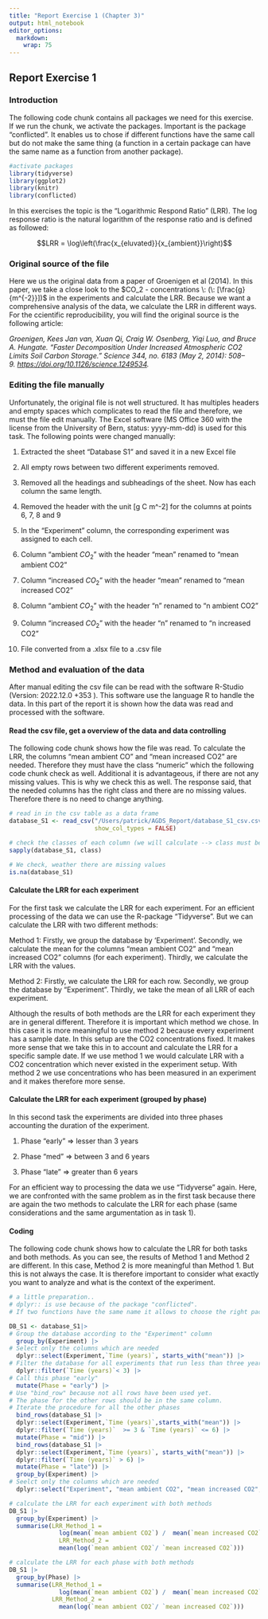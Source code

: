 ```yaml
---
title: "Report Exercise 1 (Chapter 3)"
output: html_notebook
editor_options: 
  markdown: 
    wrap: 75
---
```


## Report Exercise 1

### Introduction

The following code chunk contains all packages we need for this exercise.
If we run the chunk, we activate the packages. Important is the package
"conflicted". It enables us to chose if different functions have the same
call but do not make the same thing (a function in a certain package can
have the same name as a function from another package).

```r
#activate packages
library(tidyverse)
library(ggplot2)
library(knitr)
library(conflicted)
```

In this exercises the topic is the "Logarithmic Respond Ratio" (LRR). The
log response ratio is the natural logarithm of the response ratio and is
defined as followed:

$$LRR = \log\left(\frac{x_{eluvated}}{x_{ambient}}\right)$$

### Original source of the file

Here we us the original data from a paper of Groenigen et al (2014). In
this paper, we take a close look to the
$CO_2 - concentrations \: (\: [\frac{g}{m^{-2}}])$ in the experiments and
calculate the LRR. Because we want a comprehensive analysis of the data, we
calculate the LRR in different ways. For the ccientific reproducibility,
you will find the original source is the following article:

*Groenigen, Kees Jan van, Xuan Qi, Craig W. Osenberg, Yiqi Luo, and Bruce
A. Hungate. "Faster Decomposition Under Increased Atmospheric CO2 Limits
Soil Carbon Storage." Science 344, no. 6183 (May 2, 2014):
508--9. <https://doi.org/10.1126/science.1249534>.*

### Editing the file manually

Unfortunately, the original file is not well structured. It has multiples
headers and empty spaces which complicates to read the file and therefore,
we must the file edit manually. The Excel software (MS Office 360 with the
license from the University of Bern, status: yyyy-mm-dd) is used for this
task. The following points were changed manually:

1.  Extracted the sheet "Database S1" and saved it in a new Excel file

2.  All empty rows between two different experiments removed.

3.  Removed all the headings and subheadings of the sheet. Now has each
    column the same length.

4.  Removed the header with the unit [g C m\^-2] for the columns at points
    6, 7, 8 and 9

5.  In the "Experiment" column, the corresponding experiment was assigned
    to each cell.

6.  Column "ambient $CO_2$" with the header "mean" renamed to "mean ambient
    CO2"

7.  Column "increased $CO_2$" with the header "mean" renamed to "mean
    increased CO2"

8.  Column "ambient $CO_2$" with the header "n" renamed to "n ambient CO2"

9.  Column "increased $CO_2$" with the header "n" renamed to "n increased
    CO2"

10. File converted from a .xlsx file to a .csv file

### Method and evaluation of the data

After manual editing the csv file can be read with the software R-Studio
(Version: 2022.12.0 +353 ). This software use the language R to handle the
data. In this part of the report it is shown how the data was read and
processed with the software.

#### Read the csv file, get a overview of the data and data controlling

The following code chunk shows how the file was read. To calculate the LRR,
the columns "mean ambient CO" and "mean increased CO2" are needed.
Therefore they must have the class "numeric" which the following code chunk
check as well. Additional it is advantageous, if there are not any missing
values. This is why we check this as well. The response said, that the
needed columns has the right class and there are no missing values.
Therefore there is no need to change anything.

```r
# read in in the csv table as a data frame
database_S1 <- read_csv("/Users/patrick/AGDS_Report/database_S1_csv.csv",
                        show_col_types = FALSE)

# check the classes of each column (we will calculate --> class must be numeric)
sapply(database_S1, class)

# We check, weather there are missing values
is.na(database_S1)
```

#### Calculate the LRR for each experiment

For the first task we calculate the LRR for each experiment. For an
efficient processing of the data we can use the R-package "Tidyverse". But
we can calculate the LRR with two different methods:

Method 1: Firstly, we group the database by 'Experiment'. Secondly, we
calculate the mean for the columns "mean ambient CO2" and "mean increased
CO2" columns (for each experiment). Thirdly, we calculate the LRR with the
values.

Method 2: Firstly, we calculate the LRR for each row. Secondly, we group
the database by "Experiment". Thirdly, we take the mean of all LRR of each
experiment.

Although the results of both methods are the LRR for each experiment they
are in general different. Therefore it is important which method we chose.
In this case it is more meaningful to use method 2 because every experiment
has a sample date. In this setup are the CO2 concentrations fixed. It makes
more sense that we take this in to account and calculate the LRR for a
specific sample date. If we use method 1 we would calculate LRR with a CO2
concentration which never existed in the experiment setup. With method 2 we
use concentrations who has been measured in an experiment and it makes
therefore more sense.

#### Calculate the LRR for each experiment (grouped by phase)

In this second task the experiments are divided into three phases
accounting the duration of the experiment.

1)  Phase "early" $\Longrightarrow$ lesser than 3 years

2)  Phase "med" $\Longrightarrow$ between 3 and 6 years

3)  Phase "late" $\Longrightarrow$ greater than 6 years

For an efficient way to processing the data we use "Tidyverse" again. Here,
we are confronted with the same problem as in the first task because there
are again the two methods to calculate the LRR for each phase (same
considerations and the same argumentation as in task 1).

#### Coding

The following code chunk shows how to calculate the LRR for both tasks and
both methods. As you can see, the results of Method 1 and Method 2 are
different. In this case, Method 2 is more meaningful than Method 1. But
this is not always the case. It is therefore important to consider what
exactly you want to analyze and what is the context of the experiment.

```r
# a little preparation..
# dplyr:: is use because of the package "conflicted".
# If two functions have the same name it allows to choose the right package.

DB_S1 <- database_S1|>
# Group the database according to the "Experiment" column  
  group_by(Experiment) |>
# Select only the columns which are needed  
  dplyr::select(Experiment,`Time (years)`, starts_with("mean")) |>
# Filter the database for all experiments that run less than three years
  dplyr::filter(`Time (years)`< 3) |>
# Call this phase "early"  
  mutate(Phase = "early") |>
# Use "bind_row" because not all rows have been used yet. 
# The phase for the other rows should be in the same column. 
# Iterate the procedure for all the other phases   
  bind_rows(database_S1 |>
  dplyr::select(Experiment,`Time (years)`,starts_with("mean")) |>
  dplyr::filter(`Time (years)`  >= 3 & `Time (years)` <= 6) |>
  mutate(Phase = "mid")) |>
  bind_rows(database_S1 |>
  dplyr::select(Experiment,`Time (years)`, starts_with("mean")) |>
  dplyr::filter(`Time (years)` > 6) |>
  mutate(Phase = "late")) |>
  group_by(Experiment) |>
# Seelct only the columns which are needed  
  dplyr::select("Experiment", "mean ambient CO2", "mean increased CO2", "Phase")

# calculate the LRR for each experiment with both methods
DB_S1 |>
  group_by(Experiment) |>
  summarise(LRR_Method_1 = 
              log(mean(`mean ambient CO2`) /  mean(`mean increased CO2`)),
              LRR_Method_2 = 
              mean(log(`mean ambient CO2`/ `mean increased CO2`)))

# calculate the LRR for each phase with both methods
DB_S1 |>
  group_by(Phase) |>
  summarise(LRR_Method_1 = 
              log(mean(`mean ambient CO2`) /  mean(`mean increased CO2`)),
            LRR_Method_2 = 
              mean(log(`mean ambient CO2`/ `mean increased CO2`)))
```
